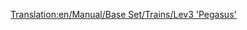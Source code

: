 [[Translation:en/Manual/Base Set/Trains/Lev3 'Pegasus']]
{{en/Manual/Base Set/Trains/Trains|Image=[[File:en/Manual/Base Set/Trains/Lev3pegasus.png]]
|Cost=£96,093 ($192,186)
|Speed=480 km/h (300 mph)
|Weight=130 t
|Power=15,000 hp (11,185 kW)
|Annual=£3,571 ($7,142)
|Designed=2035
|Lifespan=20
|Capacity=N/A
|Description=
|Real-life=No Real-Life Equivalent has been found for this train. Perhaps in a few years, when MagLev has become a real technology, you could fill in a Third-Generation MagLev engine here.
}}